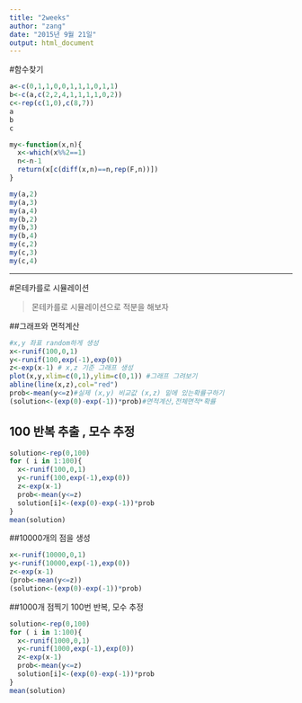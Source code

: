 ```yaml
---
title: "2weeks"
author: "zang"
date: "2015년 9월 21일"
output: html_document
---
```

   
   
   
   
#함수찾기
   
   
   
```r
a<-c(0,1,1,0,0,1,1,1,0,1,1)
b<-c(a,c(2,2,4,1,1,1,1,0,2))
c<-rep(c(1,0),c(8,7))
a
b
c
```

```r
my<-function(x,n){
  x<-which(x%%2==1)
  n<-n-1
  return(x[c(diff(x,n)==n,rep(F,n))])
}
```

```r
my(a,2)
my(a,3)
my(a,4)
my(b,2)
my(b,3)
my(b,4)
my(c,2)
my(c,3)
my(c,4)
```

---
   
   
   
   
   
#몬테카를로 시뮬레이션
   
   
   
      
>몬테카를로 시뮬레이션으로 적분을 해보자
   
   
   
   
##그래프와 면적계산
```r
#x,y 좌표 random하게 생성
x<-runif(100,0,1)
y<-runif(100,exp(-1),exp(0)) 
z<-exp(x-1) # x,z 기준 그래프 생성
plot(x,y,xlim=c(0,1),ylim=c(0,1)) #그래프 그려보기
abline(line(x,z),col="red") 
prob<-mean(y<=z)#실제 (x,y) 비교값 (x,z) 밑에 있는확률구하기
(solution<-(exp(0)-exp(-1))*prob)#면적계산,전체면적*확률
```

## 100 반복 추출 , 모수 추정
```r
solution<-rep(0,100)
for ( i in 1:100){
  x<-runif(100,0,1)
  y<-runif(100,exp(-1),exp(0))
  z<-exp(x-1)
  prob<-mean(y<=z)
  solution[i]<-(exp(0)-exp(-1))*prob
}
mean(solution)

```


##10000개의 점을 생성
```r
x<-runif(10000,0,1)
y<-runif(10000,exp(-1),exp(0)) 
z<-exp(x-1) 
(prob<-mean(y<=z))
(solution<-(exp(0)-exp(-1))*prob)
```


##1000개 점찍기 100번 반복, 모수 추정
```r
solution<-rep(0,100)
for ( i in 1:100){
  x<-runif(1000,0,1)
  y<-runif(1000,exp(-1),exp(0))
  z<-exp(x-1)
  prob<-mean(y<=z)
  solution[i]<-(exp(0)-exp(-1))*prob
}
mean(solution)
```


